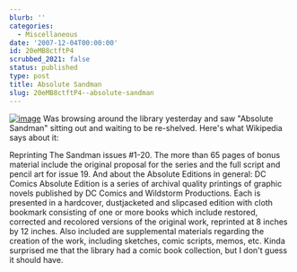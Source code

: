 ```yaml
---
blurb: ''
categories:
  - Miscellaneous
date: '2007-12-04T00:00:00'
id: 20eMB8ctftP4
scrubbed_2021: false
status: published
type: post
title: Absolute Sandman
slug: 20eMB8ctftP4--absolute-sandman
---
```


[![image](http://upload.wikimedia.org/wikipedia/en/thumb/5/5d/Absolute_Sandman.jpg/350px-Absolute_Sandman.jpg)](http://en.wikipedia.org/wiki/Image:Absolute_Sandman.jpg)
Was browsing around the library yesterday and saw "Absolute
Sandman" sitting out and waiting to be re-shelved. Here's what
Wikipedia says about it: 

Reprinting The Sandman issues \#1-20. The
more than 65 pages of bonus material include the original proposal
for the series and the full script and pencil art for issue 19. And
about the Absolute Editions in general: DC Comics Absolute Edition
is a series of archival quality printings of graphic novels
published by DC Comics and Wildstorm Productions. Each is presented
in a hardcover, dustjacketed and slipcased edition with cloth
bookmark consisting of one or more books which include restored,
corrected and recolored versions of the original work, reprinted at
8 inches by 12 inches. Also included are supplemental materials
regarding the creation of the work, including sketches, comic
scripts, memos, etc. Kinda surprised me that the library had a
comic book collection, but I don't guess it should have.
